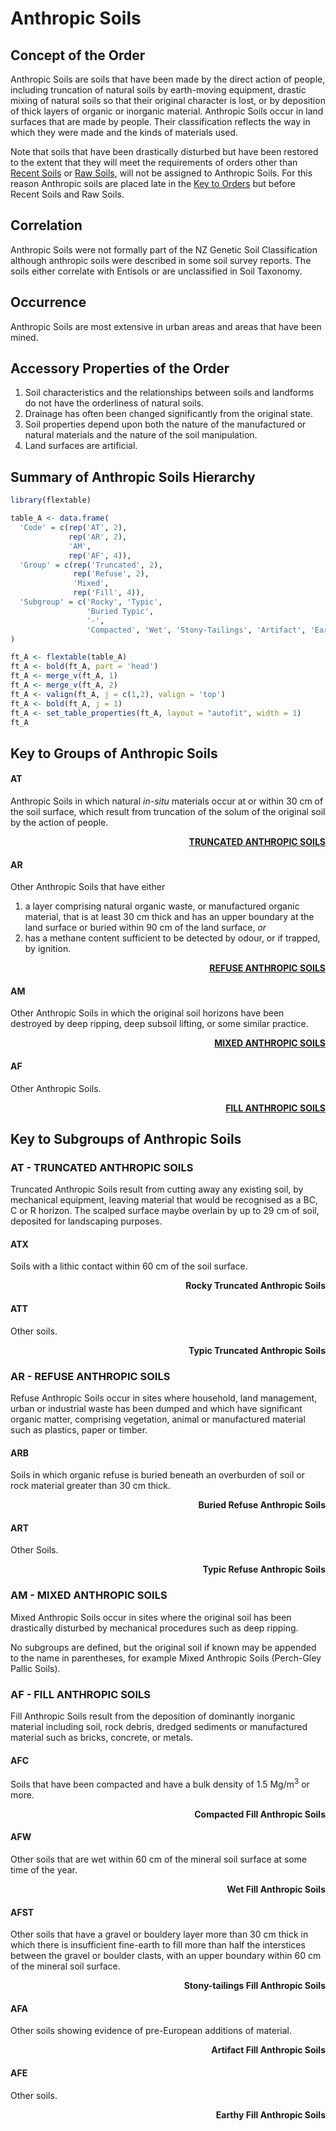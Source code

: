 # Anthropic Soils {-#ord-A}

## Concept of the Order {-#con-A}

Anthropic Soils are soils that have been made by the direct action of people, including truncation of natural soils by earth-moving equipment, drastic mixing of natural soils so that their original character is lost, or by deposition of thick layers of organic or inorganic material. Anthropic Soils occur in land surfaces that are made by people. Their classification reflects the way in which they were made and the kinds of materials used.

Note that soils that have been drastically disturbed but have been restored to the extent that they will meet the requirements of orders other than [Recent Soils](#R) or [Raw Soils](#W), will not be assigned to Anthropic Soils. For this reason Anthropic soils are placed late in the [Key to Orders](#key) but before Recent Soils and Raw Soils.


## Correlation {-#cor-A}

Anthropic Soils were not formally part of the NZ Genetic Soil Classification although anthropic soils were described in some soil survey reports. The soils either correlate with Entisols or are unclassified in Soil Taxonomy.

## Occurrence {-#occ-A}

Anthropic Soils are most extensive in urban areas and areas that have been mined.

## Accessory Properties of the Order {-#acc-A}

1.  Soil characteristics and the relationships between soils and landforms do not have the orderliness of natural soils.
2.  Drainage has often been changed significantly from the original state.
3.  Soil properties depend upon both the nature of the manufactured or natural materials and the nature of the soil manipulation.
4.  Land surfaces are artificial.

## Summary of Anthropic Soils Hierarchy {-#sum-A}

```r
library(flextable)

table_A <- data.frame(
  'Code' = c(rep('AT', 2),
             rep('AR', 2),
             'AM',
             rep('AF', 4)),
  'Group' = c(rep('Truncated', 2),
              rep('Refuse', 2),
              'Mixed',
              rep('Fill', 4)),
  'Subgroup' = c('Rocky', 'Typic',
                 'Buried Typic',
                 '-',
                 'Compacted', 'Wet', 'Stony-Tailings', 'Artifact', 'Earthy')
) 

ft_A <- flextable(table_A)
ft_A <- bold(ft_A, part = 'head')
ft_A <- merge_v(ft_A, 1)
ft_A <- merge_v(ft_A, 2)
ft_A <- valign(ft_A, j = c(1,2), valign = 'top')
ft_A <- bold(ft_A, j = 1)
ft_A <- set_table_properties(ft_A, layout = "autofit", width = 1)
ft_A
```

## Key to Groups of Anthropic Soils {-#grp-A}

#### __AT__ {-#key-AT}

Anthropic Soils in which natural _in-situ_ materials occur at or within 30\ cm of the soil surface, which result from truncation of the solum of the original soil by the action of people.

<div style="text-align: right"> [__TRUNCATED ANTHROPIC SOILS__](#AT) </div>

#### __AR__ {-#key-AR}

Other Anthropic Soils that have either

1.  a layer comprising natural organic waste, or manufactured organic material, that is at least 30\ cm thick and has an upper boundary at the land surface or buried within 90\ cm of the land surface, _or_
2.  has a methane content sufficient to be detected by odour, or if trapped, by ignition.

<div style="text-align: right"> [__REFUSE ANTHROPIC SOILS__](#AR) </div>

#### __AM__ {-#key-AM}

Other Anthropic Soils in which the original soil horizons have been destroyed by deep ripping, deep subsoil lifting, or some similar practice.

<div style="text-align: right"> [__MIXED ANTHROPIC SOILS__](#AM) </div>

#### __AF__ {-#key-AF}

Other Anthropic Soils.

<div style="text-align: right"> [__FILL ANTHROPIC SOILS__](#AF) </div>

## Key to Subgroups of Anthropic Soils {-#sub-A}

### __AT__ - TRUNCATED ANTHROPIC SOILS {-#AT}

Truncated Anthropic Soils result from cutting away any existing soil, by mechanical equipment, leaving material that would be recognised as a BC, C or R horizon. The scalped surface maybe overlain by up to 29\ cm of soil, deposited for landscaping purposes.

#### __ATX__ {-#key-ATX}

Soils with a lithic contact within 60\ cm of the soil surface.

<div style="text-align: right"> __Rocky Truncated Anthropic Soils__ </div>

#### __ATT__ {-#key-ATT}

Other soils.

<div style="text-align: right"> __Typic Truncated Anthropic Soils__ </div>

### __AR__ - REFUSE ANTHROPIC SOILS {-#AR}

Refuse Anthropic Soils occur in sites where household, land management, urban or industrial waste has been dumped and which have significant organic matter, comprising vegetation, animal or manufactured material such as plastics, paper or timber.

#### __ARB__ {-#key-ARB}

Soils in which organic refuse is buried beneath an overburden of soil or rock material greater than 30\ cm thick.

<div style="text-align: right"> __Buried Refuse Anthropic Soils__ </div>

#### __ART__ {-#key-ART}

Other Soils.

<div style="text-align: right"> __Typic Refuse Anthropic Soils__ </div>

### __AM__ - MIXED ANTHROPIC SOILS {-#AM}

Mixed Anthropic Soils occur in sites where the original soil has been drastically disturbed by mechanical procedures such as deep ripping.

No subgroups are defined, but the original soil if known may be appended to the name in parentheses, for example Mixed Anthropic Soils (Perch-Gley Pallic Soils).

### __AF__ - FILL ANTHROPIC SOILS {-#AF}

Fill Anthropic Soils result from the deposition of dominantly inorganic material including soil, rock debris, dredged sediments or manufactured material such as bricks, concrete, or metals.

#### __AFC__ {-#key-AFC}

Soils that have been compacted and have a bulk density of 1.5\ Mg/m^3^ or more.

<div style="text-align: right"> __Compacted Fill Anthropic Soils__ </div>

#### __AFW__ {-#key-FWT}

Other soils that are wet within 60\ cm of the mineral soil surface at some time of the year.

<div style="text-align: right"> __Wet Fill Anthropic Soils__ </div>

#### __AFST__ {-#key-AFST}

Other soils that have a gravel or bouldery layer more than 30\ cm thick in which there is insufficient fine-earth to fill more than half the interstices between the gravel or boulder clasts, with an upper boundary within 60\ cm of the mineral soil surface.

<div style="text-align: right"> __Stony-tailings Fill Anthropic Soils__ </div>

#### __AFA__ {-#key-AFA}

Other soils showing evidence of pre-European additions of material.

<div style="text-align: right"> __Artifact Fill Anthropic Soils__ </div>

#### __AFE__ {-#key-AFE}

Other soils.

<div style="text-align: right"> __Earthy Fill Anthropic Soils__ </div>
